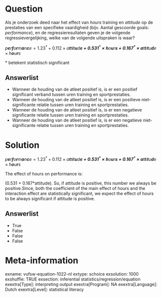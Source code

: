 Question
========
Als je onderzoek deed naar het effect van *hours *training en *attitude*
op de prestaties van een specifieke vaardigheid (bijv. Aantal gescoorde
goals: *performance*), en de regressieresultaten geven je de volgende
regressievergelijking, welke van de volgende uitspraken is waar?  
  
*p**e**r**f**o**r**m**a**n**c**e* = 1.23<sup>\*</sup> + 0.112 × *a**t**t**i**t**u**d**e* + 0.531<sup>\*</sup> × *h**o**u**r**s* + 0.167<sup>\*</sup> × *a**t**t**i**t**u**d**e* × *h**o**u**r**s*  
  
  
  
\* betekent statistisch significant

Answerlist
----------
* Wanneer de houding van de atleet positief is, is er een positief
  significant verband tussen uren training en sportprestaties.
* Wanneer de houding van de atleet positief is, is er een positieve
  niet-significante relatie tussen uren training en sportprestaties.
* Wanneer de houding van de atleet positief is, is er een negatieve
  significante relatie tussen uren training en sportprestaties.
* Wanneer de houding van de atleet positief is, is er een negatieve
  niet-significante relatie tussen uren training en sportprestaties.

Solution
========





*p**e**r**f**o**r**m**a**n**c**e* = 1.23<sup>\*</sup> + 0.112 × *a**t**t**i**t**u**d**e* + 0.531<sup>\*</sup> × *h**o**u**r**s* + 0.167<sup>\*</sup> × *a**t**t**i**t**u**d**e* × *h**o**u**r**s*  
  
The effect of hours on performance is:  
  
(0.531 + 0.167\*attitude). So, if attitude is positive, this number we
always be positive.Since, both the coefficient of the main effect of
hours and the interaction effect are statistically significant, we
expect the effect of hours to be always significant if attitude is
positive.


Answerlist
----------
* True
* False
* False
* False

Meta-information
================
exname: vufsw-equation-1022-nl
extype: schoice
exsolution: 1000
exshuffle: TRUE
exsection: inferential statistics/regression/equation
exextra[Type]: interpreting output
exextra[Program]: NA
exextra[Language]: Dutch
exextra[Level]: statistical literacy

